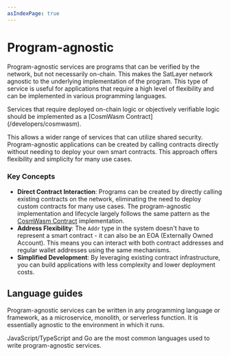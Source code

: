 ```yaml
---
asIndexPage: true
---
```



# Program-agnostic

Program-agnostic services are programs that can be verified by the network, but not necessarily on-chain.
This makes the SatLayer network agnostic to the underlying implementation of the program.
This type of service is useful for applications that require a high level of flexibility and can be implemented in various programming languages.

<Callout type="info">
  Services that require deployed on-chain logic or objectively verifiable logic
  should be implemented as a [CosmWasm Contract](/developers/cosmwasm).
</Callout>

This allows a wider range of services that can utilize shared security.
Program-agnostic applications can be created
by calling contracts directly without needing to deploy your own smart contracts.
This approach offers flexibility and simplicity for many use cases.

### Key Concepts

- **Direct Contract Interaction**:
Programs can be created by directly calling existing contracts on the network,
eliminating the need to deploy custom contracts for many use cases.
The program-agnostic implementation and lifecycle largely follows the same
pattern as the [CosmWasm Contract](/developers/cosmwasm/integrating) implementation.
- **Address Flexibility**:
The `Addr` type in the system doesn't have to represent a smart contract - it can also be an EOA (Externally Owned Account).
This means you can interact with both contract addresses and regular wallet addresses using the same mechanisms.
- **Simplified Development**:
By leveraging existing contract infrastructure,
you can build applications with less complexity and lower deployment costs.

## Language guides

Program-agnostic services can be written in any programming language or framework,
as a microservice, monolith, or serverless function.
It is essentially agnostic to the environment in which it runs.

JavaScript/TypeScript and Go are the most common languages used to write program-agnostic services.

<Cards num={3}>
  <Cards.Card title="Using JavaScript" href="/developers/program-agnostic/javascript" />
  <Cards.Card title="Using Go" href="/developers/program-agnostic/go" />
</Cards>
